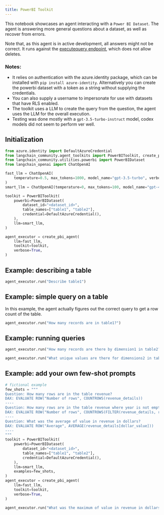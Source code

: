 ```yaml
---
title: PowerBI Toolkit
---
```


This notebook showcases an agent interacting with a `Power BI Dataset`. The agent is answering more general questions about a dataset, as well as recover from errors.

Note that, as this agent is in active development, all answers might not be correct. It runs against the [executequery endpoint](https://learn.microsoft.com/en-us/rest/api/power-bi/datasets/execute-queries), which does not allow deletes.

### Notes:
- It relies on authentication with the azure.identity package, which can be installed with `pip install azure-identity`. Alternatively you can create the powerbi dataset with a token as a string without supplying the credentials.
- You can also supply a username to impersonate for use with datasets that have RLS enabled.
- The toolkit uses a LLM to create the query from the question, the agent uses the LLM for the overall execution.
- Testing was done mostly with a `gpt-3.5-turbo-instruct` model, codex models did not seem to perform ver well.

## Initialization


```python
from azure.identity import DefaultAzureCredential
from langchain_community.agent_toolkits import PowerBIToolkit, create_pbi_agent
from langchain_community.utilities.powerbi import PowerBIDataset
from langchain_openai import ChatOpenAI
```


```python
fast_llm = ChatOpenAI(
    temperature=0.5, max_tokens=1000, model_name="gpt-3.5-turbo", verbose=True
)
smart_llm = ChatOpenAI(temperature=0, max_tokens=100, model_name="gpt-4", verbose=True)

toolkit = PowerBIToolkit(
    powerbi=PowerBIDataset(
        dataset_id="<dataset_id>",
        table_names=["table1", "table2"],
        credential=DefaultAzureCredential(),
    ),
    llm=smart_llm,
)

agent_executor = create_pbi_agent(
    llm=fast_llm,
    toolkit=toolkit,
    verbose=True,
)
```

## Example: describing a table


```python
agent_executor.run("Describe table1")
```

## Example: simple query on a table
In this example, the agent actually figures out the correct query to get a row count of the table.


```python
agent_executor.run("How many records are in table1?")
```

## Example: running queries


```python
agent_executor.run("How many records are there by dimension1 in table2?")
```


```python
agent_executor.run("What unique values are there for dimensions2 in table2")
```

## Example: add your own few-shot prompts


```python
# fictional example
few_shots = """
Question: How many rows are in the table revenue?
DAX: EVALUATE ROW("Number of rows", COUNTROWS(revenue_details))
----
Question: How many rows are in the table revenue where year is not empty?
DAX: EVALUATE ROW("Number of rows", COUNTROWS(FILTER(revenue_details, revenue_details[year] <> "")))
----
Question: What was the average of value in revenue in dollars?
DAX: EVALUATE ROW("Average", AVERAGE(revenue_details[dollar_value]))
----
"""
toolkit = PowerBIToolkit(
    powerbi=PowerBIDataset(
        dataset_id="<dataset_id>",
        table_names=["table1", "table2"],
        credential=DefaultAzureCredential(),
    ),
    llm=smart_llm,
    examples=few_shots,
)
agent_executor = create_pbi_agent(
    llm=fast_llm,
    toolkit=toolkit,
    verbose=True,
)
```


```python
agent_executor.run("What was the maximum of value in revenue in dollars in 2022?")
```
